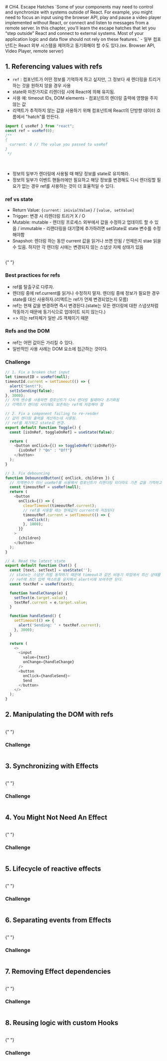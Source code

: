 
<MainLayout>
# CH4. Escape Hatches
`Some of your components may need to control and synchronize with systems outside of React. For example, you might need to focus an input using the browser API, play and pause a video player implemented without React, or connect and listen to messages from a remote server. In this chapter, you’ll learn the escape hatches that let you “step outside” React and connect to external systems. Most of your application logic and data flow should not rely on these features.`
-  일부 컴포넌트는 React 외부 시스템을 제어하고 동기화해야 할 수도 있다.(ex. Browser API, Video Player, remote server)

## 1. Referencing values with refs

- `ref` : 컴포넌트가 어떤 정보를 기억하게 하고 싶지만, 그 정보다 새 렌더링을 트리거 하는 것을 원하지 않을 경우 사용
- state와 마찬가지로 리렌더링 시에 React에 의해 유지됨.
- 사용 예: timeout IDs, DOM elements - 컴포넌트의 렌더링 출력에 영향을 주지 않는 값
- 리액트가 추적하지 않는 값을 사용하기 위해 컴포넌트에 React의 단방향 데이터 흐름에서 "hatch"를 만든다.

```ts
import { useRef } from "react";
const ref = useRef(0);
/**
{ 
  current: 0 // The value you passed to useRef
}
 */
```

<br />

- 정보의 일부가 렌더링에 사용될 때 해당 정보를 state로 유지해라.
- 정보의 일부가 이벤트 핸들러에만 필요하고 해당 정보를 변경해도 다시 렌더링할 필요가 없는 경우 ref를 사용하는 것이 더 효율적일 수 있다.

### ref vs state

- Return Value: `{current: inivialValue}` / `[value, setValue]`
- Trigger: 변경 시 리렌더링 트리거 X / O
- Mutable: mutable - 렌더링 프로세스 외부에서 값을 수정하고 업데이트 할 수 있음 / immutable - 리랜더링을 대기열에 추가하려면 setState로 state 변수를 수정해야함
- Snapshot: 렌더링 하는 동안 current 값을 읽거나 쓰면 안됨 / 언제든지 stae 읽을 수 있음. 하지만 각 렌더링 시에는 변경되지 않는 스냅샷 자체 상태가 있음

<br />{" "}

### Best practices for refs

- ref를 탈출구로 다루자.
- 렌더링 중에 ref.current를 읽거나 수정하지 말자. 렌더링 중에 정보가 필요한 경우 state를 대신 사용하자.(리액트는 ref가 언제 변경되었는지 모름)
- ref는 현재 값을 변경하면 즉시 변경된다.(state는 모든 렌더링에 대한 스냅샷처럼 작동하기 때문에 동기식으로 업데이트 되지 않는다.) <br/>
- => 이는 ref자체가 일반 JS 객체이기 때문

### Refs and the DOM

- ref는 어떤 값이든 가리킬 수 있다.
- 일반적인 사용 사례는 DOM 요소에 접근하는 것이다.

### Challenge

```js
// 1. Fix a broken chat input
let timeoutID = useRef(null);
timeoutId.current = setTimeout(() => {
  alert("Sent!");
  setIsSending(false);
}, 3000);
// 지역 변수를 사용하면 컴포넌트가 다시 렌더링 될때마다 초기화됨
// 리액트가 렌더링 사이에도 보존하는 ref에 저장해야 함

// 2. Fix a component failing to re-render
// 값이 렌더링 출력을 계산하는데 사용됨.
// ref를 제거하고 state로 변경.
export default function Toggle() {
  const [isOnRef, toggleOnRef] = useState(false);

  return (
    <button onClick={() => toggleOnRef(!isOnRef)}>
      {isOnRef ? "On" : "Off"}
    </button>
  );
}

// 3. Fix debouncing
function DebouncedButton({ onClick, children }) {
  // 지역변수가 아닌 useRef를 사용해서 컴포넌트가 리랜더링 되더라도 기존 값을 기억하고 있도록 한다.
  const timeoutRef = useRef(null);
  return (
    <button
      onClick={() => {
        clearTimeout(timeoutRef.current);
        // ref를 사용할 때는 현재값이 current에 저장된다
        timeoutRef.current = setTimeout(() => {
          onClick();
        }, 1000);
      }}
    >
      {children}
    </button>
  );
}

// 4. Read the latest state
export default function Chat() {
  const [text, setText] = useState('');
  // state는 스냅샷 처럼 동작하기 때문에 timeout과 같은 비동기 작업에서 최신 상태를 읽을 수 없다.
  // ref에 최신 입력 텍스트를 유지해서 alert시에 보여주면 된다.
  const textRef = useRef(text);

  function handleChange(e) {
    setText(e.target.value);
    textRef.current = e.target.value;
  }

  function handleSend() {
    setTimeout(() => {
      alert('Sending: ' + textRef.current);
    }, 3000);
  }

  return (
    <>
      <input
        value={text}
        onChange={handleChange}
      />
      <button
        onClick={handleSend}>
        Send
      </button>
    </>
  );
}

```

## 2. Manipulating the DOM with refs

<br />{" "}

### Challenge

```js

```

## 3. Synchronizing with Effects

<br />{" "}

### Challenge

```js

```

## 4. You Might Not Need An Effect

<br />{" "}

### Challenge

```js

```

## 5. Lifecycle of reactive effects

<br />{" "}

### Challenge

```js

```

## 6. Separating events from Effects

<br />{" "}

### Challenge

```js

```

## 7. Removing Effect dependencies

<br />{" "}

### Challenge

```js

```

## 8. Reusing logic with custom Hooks

<br />{" "}

### Challenge

```js

```

</MainLayout>
